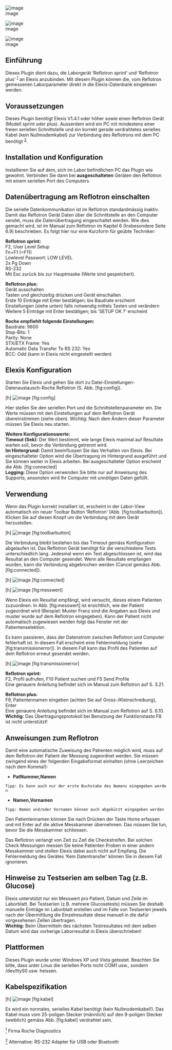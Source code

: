 [[Image:ch.elexis.connect.reflotron.v2:elexis_logo.png|image]]<br />
 image

[[Image:ch.elexis.connect.reflotron.v2:roche_logo.png|image]]<br />
 image

[[Image:ch.elexis.connect.reflotron.v2:reflotron_device.png|image]]<br />
 image

== Einführung ==

Dieses Plugin dient dazu, die Laborgerät ‘Reflotron sprint’ und ‘Reflotron plus’ <sup>[[#fn1|1]]</sup> an Elexis anzubinden. Mit diesem Plugin können die, vom Reflotron gemessenen Laborparameter direkt in die Elexis-Datenbank eingelesen werden.

== Voraussetzungen ==

Dieses Plugin benötigt Elexis V1.4.1 oder höher sowie einen Reflotron Gerät (Modell sprint oder plus). Ausserdem wird ein PC mit mindestens einer freien seriellen Schnittstelle und ein korrekt gerade verdrahtetes serielles Kabel (kein Nullmodemkabel) zur Verbindung des Reflotrons mit dem PC benötigt <sup>[[#fn2|2]]</sup>.

== Installation und Konfiguration ==

Installieren Sie auf dem, sich im Labor befindlichen PC das Plugin wie gewohnt. Verbinden Sie dann bei '''ausgeschalteten''' Geräten den Reflotron mit einem seriellen Port des Computers.

== Datenübertragung am Reflotron einschalten ==

Die serielle Datenkommunikation ist im Reflotron standardmässig inaktiv. Damit das Reflotron Gerät Daten über die Schnittstelle an den Computer sendet, muss die Datenübertragung eingeschaltet werden. Wie dies gemacht wird, ist im Manual zum Reflotron im Kapitel 6 (Insbesondere Seite 6.9) beschrieben. Es folgt hier nur eine Kurzform für geübte Techniker:

'''Reflotron sprint:'''<br />
 F2, User Level Setup<br />
 Fn+F1 (=F11)<br />
 Lowlevel Passwort: LOW LEVEL<br />
 2x Pg Down<br />
 RS-232<br />
 Mit Esc zurück bis zur Hauptmaske (Werte sind gespeichert).

'''Reflotron plus:'''<br />
 Gerät ausschalten<br />
 Tasten und gleichzeitig drücken und Gerät einschalten<br />
 Erste 10 Einträge mit Enter bestätigen; bis Baudrate erscheint<br />
 Einstellungen (siehe unten) falls notwendig mittels Tasten und verändern<br />
 Weitere 5 Einträge mit Enter bestätigen; bis ‘SETUP OK ?’ erscheint

'''Roche empfiehlt folgende Einstellungen:'''<br />
 Baudrate: 9600<br />
 Stop-Bits: 1<br />
 Parity: None<br />
 STX/ETX Frame: Yes<br />
 Automatic Data Transfer To RS 232: Yes<br />
 BCC: Odd (kann in Elexis nicht eingestellt werden)

== Elexis Konfiguration ==

Starten Sie Elexis und gehen Sie dort zu Datei-Einstellungen-Datenaustausch-Roche Reflotron (S. Abb. [fig:config]).

[h] [[Image:ch.elexis.connect.reflotron.v2:config.png|image]] [fig:config]

Hier stellen Sie den seriellen Port und die Schnittstellenparameter ein. Die Werte müssen mit den Einstellungen auf dem Reflotron Gerät übereinstimmen (siehe oben). Wichtig: Nach dem Ändern dieser Parameter müssen Sie Elexis neu starten.

'''Weitere Konfigurationswerte:'''<br />
 '''Timeout (Sek):''' Der Wert bestimmt, wie lange Elexis maximal auf Resultate warten soll, bevor die Verbindung getrennt wird.<br />
 '''Im Hintergrund:''' Damit beeinflussen Sie das Verhalten von Elexis. Bei eingeschalteter Option wird die Übertragung im Hintergrund ausgeführt und Sie können weiter in Elexis arbeiten. Bei ausgeschalteter Option erscheint die Abb. [fig:connected]<br />
 '''Logging:''' Diese Option verwenden Sie bitte nur auf Anweisung des Supports, ansonsten wird Ihr Computer mit unnötigen Daten gefüllt.

== Verwendung ==

Wenn das Plugin korrekt installiert ist, erscheint in der Labor-View automatisch ein neuer Toolbar Button ‘Reflotron’ (Abb. [fig:toolbarbutton]). Klicken Sie auf diesen Knopf um die Verbindung mit dem Gerät herzustellen.

[h] [[Image:ch.elexis.connect.reflotron.v2:toolbarbutton.png|image]] [fig:toolbarbutton]

Die Verbindung bleibt bestehen bis das Timeout gemäss Konfiguration abgelaufen ist. Das Reflotron Gerät benötigt für die verschiedene Tests unterschiedlich lang. Jedesmal wenn ein Test abgeschlossen ist, wird das Resultat an den Computer gesendet. Wenn alle Resultate empfangen wurden, kann die Verbindung abgebrochen werden (Cancel gemäss Abb. [fig:connected]).

[h] [[Image:ch.elexis.connect.reflotron.v2:connected.png|image]] [fig:connected]

[h] [[Image:ch.elexis.connect.reflotron.v2:messwert.png|image]] [fig:messwert]

Wenn Elexis ein Resultat empfängt, wird versucht, dieses einem Patienten zuzuordnen. In Abb. [fig:messwert] ist ersichtlich, wie der Patient zugeordnet wird (Beispiel: Muster Franz sind die Angaben aus Elexis und muster wurde auf dem Reflotron eingegeben). Kann der Patient nicht automatisch zugewiesen werden folgt das Fenster mit der Patientenselektion.

Es kann passieren, dass der Datenstrom zwischen Reflotron und Computer fehlerhaft ist. In diesem Fall erscheint eine Fehlermeldung (siehe [fig:transmissionerror]). In diesem Fall kann das Profil des Patienten auf dem Reflotron erneut gesendet werden.

[h] [[Image:ch.elexis.connect.reflotron.v2:transmissionerror.png|image]] [fig:transmissionerror]

'''Reflotron sprint:'''<br />
 F2, Profil aufrufen, F10 Patient suchen und F5 Send Profile<br />
 Eine genauere Anleitung befindet sich im Manual zum Reflotron auf S. 3.21.

'''Reflotron plus:'''<br />
 F9, Patientennamen eingeben (achten Sie auf Gross-/Kleinschreibung), Enter<br />
 Eine genauere Anleitung befindet sich im Manual zum Reflotron auf S. 6.10.<br />
 '''Wichtig:''' Das Übertragungsprotokoll bei Benutzung der Funktionstaste F8 ist nicht unterstützt!

== Anweisungen zum Reflotron ==

Damit eine automatische Zuweisung des Patienten möglich wird, muss auf dem Reflotron der Patient der Messung zugeordnet werden. Sie müssen zwingend eines der folgenden Eingabeformat einhalten (ohne Leerzeichen nach dem Komma!):

* '''PatNummer,Namen'''<br />
 Tipp: Es kann auch nur der erste Buchstabe des Namens eingegeben werden
* '''Namen,Vornamen'''<br />
 Tipp: Namen und/oder Vornamen können auch abgekürzt eingegeben werden

Den Patientennamen können Sie nach Drücken der Taste Home erfassen und mit Enter auf die aktive Messkammer übernehmen. Das müssen Sie tun, bevor Sie die Messkammer schliessen.

Das Reflotron verlangt von Zeit zu Zeit die Checkstreifen. Bei solchen Check Messungen messen Sie keine Patienten Proben in einer andern Messkammer und stellen Elexis dabei auch nicht auf Empfang. Die Fehlermeldung des Gerätes ‘Kein Datentransfer’ können Sie in diesem Fall ignorieren.

== Hinweise zu Testserien am selben Tag (z.B. Glucose) ==

Elexis unterstützt nur ein Messwert pro Patient, Datum und Zeile im Laborblatt. Bei Testserien (z.B. mehrere Glucosetests) müssen Sie deshalb manuelle Einträge im Laborblatt erstellen und im Falle von Testserien jeweils nach der Übermittlung die Einzelresultate diese manuell in die dafür vorgesehenen Zellen übertragen.<br />
 '''Wichtig:''' Beim Übermitteln des nächsten Testresultates mit dem selben Datum wird das vorherige Laborresultat in Elexis überschrieben!

== Plattformen ==

Dieses Plugin wurde unter Windows XP und Vista getestet. Beachten Sie bitte, dass unter Linux die seriellen Ports nicht COM1 usw., sondern /dev/ttyS0 usw. heissen.

== Kabelspezifikation ==

[h] [[Image:ch.elexis.connect.reflotron.v2:kabel.png|image]] [fig:kabel]

Es wird ein normales, serielles Kabel benötigt (kein Nullmodemkabel!). Das Kabel muss vom 25-poligen Stecker (männlich) auf den 9-poligen Stecker (weiblich) gemäss Abb. [fig:kabel] verdrahtet sein.

[[#fnr1|<sup>1</sup>]] Firma Roche Diagnostics

[[#fnr2|<sup>2</sup>]] Alternative: RS-232 Adapter für USB oder Bluetooth



{{PluginInfo
|plugin=ch.elexis.connect.reflotron.v2
| eingelesen=von /elexis-base/ch.elexis.connect.reflotron.v2/doc/ch.elexis.connect.reflotron.v2.tex am 25.03.2013
| license=EPL
| first_commit_date=2011-02-22
| first_commit_author=michael_imhof


}}